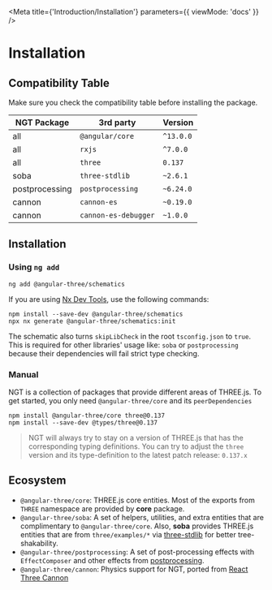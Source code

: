 
<Meta title={'Introduction/Installation'} parameters={{ viewMode: 'docs' }} />

# Installation

## Compatibility Table

Make sure you check the compatibility table before installing the package.

| NGT Package    | 3rd party            | Version   |
| -------------- | -------------------- | --------- |
| all            | `@angular/core`      | `^13.0.0` |
| all            | `rxjs`               | `^7.0.0`  |
| all            | `three`              | `0.137`   |
| soba           | `three-stdlib`       | `~2.6.1`  |
| postprocessing | `postprocessing`     | `~6.24.0` |
| cannon         | `cannon-es`          | `~0.19.0` |
| cannon         | `cannon-es-debugger` | `~1.0.0`  |

## Installation

### Using `ng add`

```shell
ng add @angular-three/schematics
```

If you are using [Nx Dev Tools](https://nx.dev), use the following commands:

```shell
npm install --save-dev @angular-three/schematics
npx nx generate @angular-three/schematics:init
```

The schematic also turns `skipLibCheck` in the root `tsconfig.json` to `true`. This is required for other libraries' usage like: `soba` or `postprocessing` because their dependencies will fail strict type checking.

### Manual

NGT is a collection of packages that provide different areas of THREE.js. To get started, you only need `@angular-three/core` and its `peerDependencies`

```shell
npm install @angular-three/core three@0.137
npm install --save-dev @types/three@0.137
```

> NGT will always try to stay on a version of THREE.js that has the corresponding typing definitions.
> You can try to adjust the `three` version and its type-definition to the latest patch release: `0.137.x`

## Ecosystem

-   `@angular-three/core`: THREE.js core entities. Most of the exports from `THREE` namespace are provided by **core** package.
-   `@angular-three/soba`: A set of helpers, utilities, and extra entities that are complimentary to `@angular-three/core`. Also, **soba** provides THREE.js entities that are from `three/examples/*` via [three-stdlib](https://github.com/pmndrs/three-stdlib) for better tree-shakability.
-   `@angular-three/postprocessing`: A set of post-processing effects with `EffectComposer` and other effects from [postprocessing](https://github.com/vanruesc/postprocessing).
-   `@angular-three/cannon`: Physics support for NGT, ported from [React Three Cannon](https://github.com/pmndrs/use-cannon)
